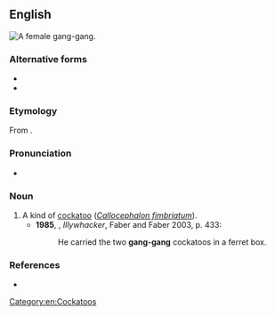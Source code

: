 {{also|gānggāng}}

==English==
[[Image:Gang-gang_female_MJC01.jpg|thumb|right|A female gang-gang.]]
{{wikipedia|Gang-gang Cockatoo}}

===Alternative forms===
* {{l|en|gangan}}
* {{l|en|gang-gang cockatoo}}

===Etymology===
From {{bor|en|wrh|gaŋ-gaŋ}}.

===Pronunciation===
* {{a|UK}} {{IPA|en|/ˈɡaŋɡaŋ/}}

===Noun===
{{en-noun}}

# A kind of [[cockatoo]] (''[[Callocephalon fimbriatum]]'').
#* '''1985''', {{w|Peter Carey}}, ''Illywhacker'', Faber and Faber 2003, p. 433:
#*: He carried the two '''gang-gang''' cockatoos in a ferret box.

===References===
* {{cite-book|author=Dixon, R. M. W., Bruce Moore, W. S. Ramson, Mandy Thomas|year=2006|title=Australian Aboriginal Words in English: Their Origin and Meaning|edition=2nd ed.|publisher=Oxford University Press|isbn=0-19-554073-5|page=85}}

[[Category:en:Cockatoos]]